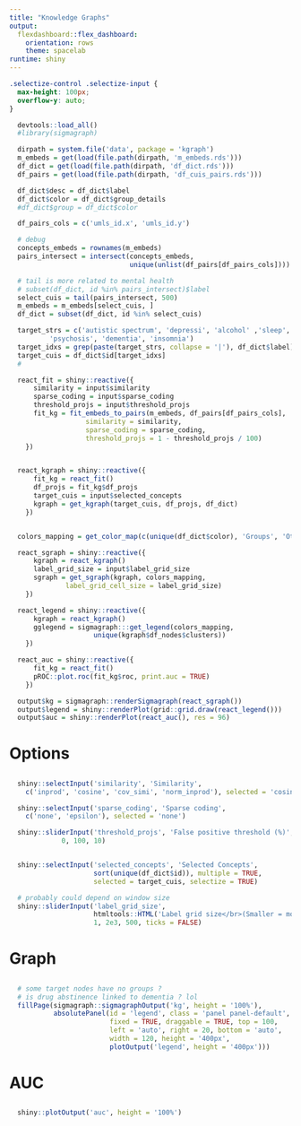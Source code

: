 ```yaml
---
title: "Knowledge Graphs"
output: 
  flexdashboard::flex_dashboard:
    orientation: rows
    theme: spacelab 
runtime: shiny
---
```


```css
.selectize-control .selectize-input {
  max-height: 100px;
  overflow-y: auto;
}
```


```r
  devtools::load_all()
  #library(sigmagraph)

  dirpath = system.file('data', package = 'kgraph')
  m_embeds = get(load(file.path(dirpath, 'm_embeds.rds')))
  df_dict = get(load(file.path(dirpath, 'df_dict.rds')))
  df_pairs = get(load(file.path(dirpath, 'df_cuis_pairs.rds')))

  df_dict$desc = df_dict$label
  df_dict$color = df_dict$group_details
  #df_dict$group = df_dict$color

  df_pairs_cols = c('umls_id.x', 'umls_id.y')

  # debug
  concepts_embeds = rownames(m_embeds)
  pairs_intersect = intersect(concepts_embeds,
                              unique(unlist(df_pairs[df_pairs_cols])))

  # tail is more related to mental health
  # subset(df_dict, id %in% pairs_intersect)$label
  select_cuis = tail(pairs_intersect, 500)
  m_embeds = m_embeds[select_cuis, ]
  df_dict = subset(df_dict, id %in% select_cuis)

  target_strs = c('autistic spectrum', 'depressi', 'alcohol' ,'sleep',
		  'psychosis', 'dementia', 'insomnia')
  target_idxs = grep(paste(target_strs, collapse = '|'), df_dict$label)
  target_cuis = df_dict$id[target_idxs]
  #

  react_fit = shiny::reactive({
      similarity = input$similarity
      sparse_coding = input$sparse_coding
      threshold_projs = input$threshold_projs
      fit_kg = fit_embeds_to_pairs(m_embeds, df_pairs[df_pairs_cols],
				   similarity = similarity,
				   sparse_coding = sparse_coding,
				   threshold_projs = 1 - threshold_projs / 100)
    })


  react_kgraph = shiny::reactive({
      fit_kg = react_fit()
      df_projs = fit_kg$df_projs
      target_cuis = input$selected_concepts
      kgraph = get_kgraph(target_cuis, df_projs, df_dict)
    })


  colors_mapping = get_color_map(c(unique(df_dict$color), 'Groups', 'Other'))

  react_sgraph = shiny::reactive({
      kgraph = react_kgraph()
      label_grid_size = input$label_grid_size
      sgraph = get_sgraph(kgraph, colors_mapping,
			  label_grid_cell_size = label_grid_size)
    })

  react_legend = shiny::reactive({
      kgraph = react_kgraph()
      gglegend = sigmagraph:::get_legend(colors_mapping,
					 unique(kgraph$df_nodes$clusters))
    })

  react_auc = shiny::reactive({
      fit_kg = react_fit()
      pROC::plot.roc(fit_kg$roc, print.auc = TRUE)
    })

  output$kg = sigmagraph::renderSigmagraph(react_sgraph())
  output$legend = shiny::renderPlot(grid::grid.draw(react_legend()))
  output$auc = shiny::renderPlot(react_auc(), res = 96)

```

# Options {.sidebar}

##

```r
  shiny::selectInput('similarity', 'Similarity', 
    c('inprod', 'cosine', 'cov_simi', 'norm_inprod'), selected = 'cosine')

  shiny::selectInput('sparse_coding', 'Sparse coding', 
    c('none', 'epsilon'), selected = 'none')

  shiny::sliderInput('threshold_projs', 'False positive threshold (%)',
		     0, 100, 10)


  shiny::selectInput('selected_concepts', 'Selected Concepts',
                     sort(unique(df_dict$id)), multiple = TRUE,
                     selected = target_cuis, selectize = TRUE)

  # probably could depend on window size
  shiny::sliderInput('label_grid_size',
                     htmltools::HTML('Label grid size</br>(Smaller = more labels)'),
                     1, 2e3, 500, ticks = FALSE)
```

# Graph

##

###

```r
  # some target nodes have no groups ?
  # is drug abstinence linked to dementia ? lol
  fillPage(sigmagraph::sigmagraphOutput('kg', height = '100%'),
           absolutePanel(id = 'legend', class = 'panel panel-default',
                         fixed = TRUE, draggable = TRUE, top = 100,
    	                 left = 'auto', right = 20, bottom = 'auto',
    	                 width = 120, height = '400px',
                         plotOutput('legend', height = '400px')))
```

# AUC

##

###

```r
  shiny::plotOutput('auc', height = '100%')
```
